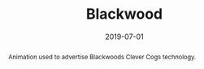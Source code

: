 ---
title: Blackwood
tags:
    - music
abstract: Animation used to advertise Blackwoods Clever Cogs technology.
role: Composer / Sound Designer
date: 2019-07-01
client: Balckwood Homes and Care
media_type: Animation
link: https://www.youtube.com/watch?v=GiiwTw2iXcg
---